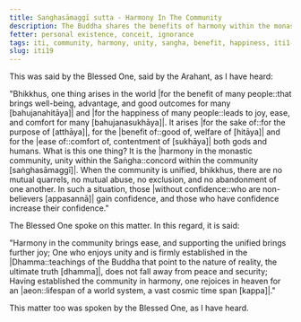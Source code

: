 ```yaml
---
title: Saṅghasāmaggī sutta - Harmony In The Community
description: The Buddha shares the benefits of harmony within the monastic community.
fetter: personal existence, conceit, ignorance
tags: iti, community, harmony, unity, sangha, benefit, happiness, iti1-27
slug: iti19
---
```


This was said by the Blessed One, said by the Arahant, as I have heard:

"Bhikkhus, one thing arises in the world \|for the benefit of many people::that brings well-being, advantage, and good outcomes for many [bahujanahitāya]| and \|for the happiness of many people::leads to joy, ease, and comfort for many [bahujanasukhāya]|. It arises \|for the sake of::for the purpose of [atthāya]|, for the \|benefit of::good of, welfare of [hitāya]| and for the \|ease of::comfort of, contentment of [sukhāya]| both gods and humans. What is this one thing? It is the \|harmony in the monastic community, unity within the Saṅgha::concord within the community [saṅghasāmaggī]|. When the community is unified, bhikkhus, there are no mutual quarrels, no mutual abuse, no exclusion, and no abandonment of one another. In such a situation, those \|without confidence::who are non-believers [appasannā]| gain confidence, and those who have confidence increase their confidence."

The Blessed One spoke on this matter. In this regard, it is said:

"Harmony in the community brings ease,
and supporting the unified brings further joy;
One who enjoys unity and is firmly established in the |Dhamma::teachings of the Buddha that point to the nature of reality, the ultimate truth [dhamma]|,
does not fall away from peace and security;
Having established the community in harmony,
one rejoices in heaven for an |aeon::lifespan of a world system, a vast cosmic time span [kappa]|."

This matter too was spoken by the Blessed One, as I have heard.